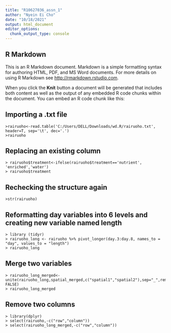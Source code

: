 ---
title: "R10627036_assn_1"
author: "Nyein Ei Cho"
date: "10/18/2021"
output: html_document
editor_options: 
  chunk_output_type: console
---



## R Markdown

This is an R Markdown document. Markdown is a simple formatting syntax for authoring HTML, PDF, and MS Word documents. For more details on using R Markdown see <http://rmarkdown.rstudio.com>.

When you click the **Knit** button a document will be generated that includes both content as well as the output of any embedded R code chunks within the document. You can embed an R code chunk like this:

## Importing a .txt file

```{rairuoho}
>rairuoho<-read.table('C:/Users/DELL/Downloads/wd.R/rairuoho.txt', header=T, sep='\t', dec='.') 
>rairuoho
```

## Replacing an existing column
```{rairuoho$treatment}
> rairuoho$treatment<-ifelse(rairuoho$treatment=='nutrient', 'enriched','water')
> rairuoho$treatment
```


## Rechecking the structure again
```{rairuoho}
>str(rairuoho)

```
## Reformatting day variables into 6 levels and creating new variable named length 

```{tidyr}
> library (tidyr)
> rairuoho_long <- rairuoho %>% pivot_longer(day.3:day.8, names_to = "day", values_to = "length")
> rairuoho_long
```

## Merge two variables
```{rairuoho_long_merged}
> rairuoho_long_merged<-unite(rairuoho_long,spatial_merged,c("spatial1","spatial2"),sep="_",remove=TRUE,na.rm= FALSE)
> rairuoho_long_merged

```


## Remove two columns


```{dplyr}
> library(dplyr)
> select(rairuoho,-c("row","column"))
> select(rairuoho_long_merged,-c("row","column"))
```


